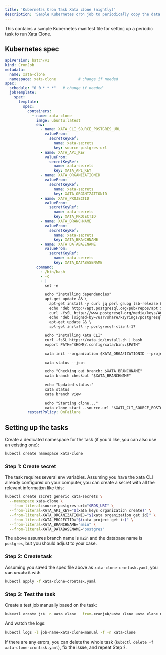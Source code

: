 ```yaml
---
title: 'Kubernetes Cron Task Xata clone (nightly)'
description: 'Sample Kubernetes cron job to periodically copy the data from production to your staging system.'
---
```


This contains a sample Kubernetes manifest file for setting up a periodic task to run Xata Clone.

## Kubernetes spec



```yaml
apiVersion: batch/v1
kind: CronJob
metadata:
  name: xata-clone
  namespace: xata-clone          # change if needed
spec:
  schedule: "0 0 * * *"   # change if needed
  jobTemplate:
    spec:
      template:
        spec:
          containers:
            - name: xata-clone
              image: ubuntu:latest
              env:
                - name: XATA_CLI_SOURCE_POSTGRES_URL
                  valueFrom:
                    secretKeyRef:
                      name: xata-secrets
                      key: source-postgres-url
                - name: XATA_API_KEY
                  valueFrom:
                    secretKeyRef:
                      name: xata-secrets
                      key: XATA_API_KEY
                - name: XATA_ORGANIZATIONID
                  valueFrom:
                    secretKeyRef:
                      name: xata-secrets
                      key: XATA_ORGANIZATIONID
                - name: XATA_PROJECTID
                  valueFrom:
                    secretKeyRef:
                      name: xata-secrets
                      key: XATA_PROJECTID
                - name: XATA_BRANCHNAME
                  valueFrom:
                    secretKeyRef:
                      name: xata-secrets
                      key: XATA_BRANCHNAME
                - name: XATA_DATABASENAME
                  valueFrom:
                    secretKeyRef:
                      name: xata-secrets
                      key: XATA_DATABASENAME
              command:
                - /bin/bash
                - -c
                - |
                  set -e

                  echo "Installing dependencies"
                  apt-get update && \
                    apt-get install -y curl jq perl gnupg lsb-release && \
                    echo "deb http://apt.postgresql.org/pub/repos/apt $(lsb_release -cs)-pgdg main" > /etc/apt/sources.list.d/pgdg.list && \
                    curl -fsSL https://www.postgresql.org/media/keys/ACCC4CF8.asc | gpg --dearmor -o /usr/share/keyrings/postgresql.gpg && \
                    echo "deb [signed-by=/usr/share/keyrings/postgresql.gpg] http://apt.postgresql.org/pub/repos/apt $(lsb_release -cs)-pgdg main" > /etc/apt/sources.list.d/pgdg.list && \
                    apt-get update && \
                    apt-get install -y postgresql-client-17

                  echo "Installing Xata CLI"
                  curl -fsSL https://xata.io/install.sh | bash
                  export PATH="$HOME/.config/xata/bin/:$PATH"

                  xata init --organization $XATA_ORGANIZATIONID --project $XATA_PROJECTID --database $XATA_DATABASENAME

                  xata status --json

                  echo "Checking out branch: $XATA_BRANCHNAME"
                  xata branch checkout "$XATA_BRANCHNAME"

                  echo "Updated status:"
                  xata status
                  xata branch view

                  echo "Starting clone..."
                  xata clone start --source-url "$XATA_CLI_SOURCE_POSTGRES_URL" --validation-mode=relaxed
          restartPolicy: OnFailure
```

## Setting up the tasks

Create a dedicated namespace for the task (if you'd like, you can also use an existing one):

```sh
kubectl create namespace xata-clone
```


### Step 1: Create secret

The task requires several env variables. Assuming you have the xata CLI already configured on your computer, you can create a secret with all the relevant information like this:


```sh
kubectl create secret generic xata-secrets \
  --namespace xata-clone \
  --from-literal=source-postgres-url="$RDS_URI" \
  --from-literal=XATA_API_KEY="$(xata keys organization create)" \
  --from-literal=XATA_ORGANIZATIONID="$(xata organization get id)" \
  --from-literal=XATA_PROJECTID="$(xata project get id)" \
  --from-literal=XATA_BRANCHNAME="main" \
  --from-literal=XATA_DATABASENAME="postgres"
```

The above assumes branch name is `main` and the database name is `postgres`, but you should adjust to your case.

### Step 2: Create task

Assuming you saved the spec file above as `xata-clone-crontask.yaml`, you can create it with:

```sh
kubectl apply -f xata-clone-crontask.yaml
```

### Step 3: Test the task

Create a test job manually based on the task:

```sh
kubectl create job -n xata-clone --from=cronjob/xata-clone xata-clone-manual
```

And watch the logs:

```sh
kubectl logs -l job-name=xata-clone-manual -f -n xata-clone
```

If there are any errors, you can delete the whole task (`kubectl delete -f xata-clone-crontask.yaml`), fix the issue, and repeat Step 2.
